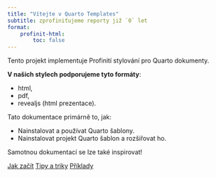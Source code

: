 ```yaml
---
title: "Vítejte v Quarto Templates"
subtitle: zprofiniťujeme reporty již `0` let
format:
    profinit-html:
        toc: false
---
```


Tento projekt implementuje Profinití stylování pro Quarto dokumenty.

**V našich stylech podporujeme tyto formáty**:

- html,
- pdf,
- revealjs (html prezentace).

Tato dokumentace primárně to, jak:

- Nainstalovat a používat Quarto šablony.
- Nainstalovat projekt Quarto šablon a rozšiřovat ho.

Samotnou dokumentací se lze také inspirovat!

::: {.hero-buttons}
[Jak začít](users/quickstart.qmd){.btn-secondary .btn .btn-lg role="button"}
[Tipy a triky](users/tricks.qmd){.btn-secondary .btn .btn-lg role="button"}
[Příklady](users/examples/index.qmd){.btn-secondary .btn .btn-lg role="button"}
::: 
